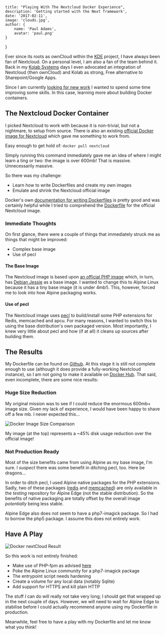 
    title: "Playing With The Nextcloud Docker Experience",
    description: 'Getting started with the Next framework',
    date: '2017-02-11',
    image: 'clouds.jpg',
    author: {
        name: 'Paul Adams',
        avatar: 'paul.png'
    }
}


Ever since its roots as ownCloud within the [KDE](http://www.kde.org)
project, I have always been fan of Nextcloud. On a personal level, I
am also a fan of the team behind it. Back in my [Kolab
Systems](http://kolabsys.com) days I even advocated an integration of
Nextcloud (then ownCloud) and Kolab as strong, Free alternative to
Sharepoint/Google Apps.

Since I am currently [looking for new work](/hire/index.html) I wanted
to spend some time improving some skills. In this case, learning more
about building Docker containers.

## The Nextcloud Docker Container

I picked Nextcloud to work with because it is non-trivial, but not a
nightmare, to setup from source. There is also an existing [official
Docker image for Nextcloud](https://hub.docker.com/_/nextcloud/) which
gave me something to work from.

Easy enough to get hold of: ```docker pull nextcloud```

Simply running this command immediately gave me an idea of where I
might learn a ting or two: the image is over 600mb! That is
massive. Unnecessarily massive.

So there was my challenge:

- Learn how to write Dockerfiles and create my own images
- Emulate and shrink the Nextcloud official image

Docker's own [documentation for writing
Dockerfiles](https://docs.docker.com/engine/userguide/eng-image/dockerfile_best-practices/)
is pretty good and was certainly helpful while I tried to comprehend
the
[Dockerfile](https://github.com/nextcloud/docker/blob/master/11.0/apache/Dockerfile)
for the official Nextcloud image.

### Immediate Thoughts

On first glance, there were a couple of things that immediately struck
me as things that might be improved:

- Complex base image
- Use of pecl

#### The Base Image

The Nextcloud image is based upon [an official PHP
image](https://github.com/docker-library/php/blob/75854bb7e97d3e01c9b3597674450be43521e296/5.6/fpm/Dockerfile)
which, in turn, has [Debian Jessie](https://www.debian.org) as a base
image. I wanted to change this to Alpine Linux because it has a tiny
base image (it is under 4mb!). This, however, forced me to look into
how Alpine packaging works.

#### Use of pecl

The Nextcloud image uses [pecl](https://pecl.php.net) to build/install
some PHP extensions for Redis, memcached and apcu. For many reasons, I
wanted to switch this to using the base distribution's own packaged
version. Most importantly, I knew very little about pecl and how (if
at all) it cleans up sources after building them.

## The Results

My Dockerfile can be found on
[Github](https://github.com/therealpadams/nextcloud-docker/blob/master/Dockerfile). At
this stage it is still not complete enough to use (although it does
provide a fully-working Nextcloud instance), so I am not going to make
it available on [Docker Hub](https://hub.docker.com). That said, even
incomplete, there are some nice results:

### Huge Size Reduction

My original mission was to see if I could reduce the enormous 600mb+
image size. Given my lack of experience, I would have been happy to
shave off a few mb. I never expected this...

![Docker Image Size Comparison](/assets/images/image-size.png)

My image (at the top) represents a ~45% disk usage reduction over the
official image!

### Not Production Ready

Most of the size benefits came from using Alpine as my base image, I'm
sure. I *suspect* there was some benefit in ditching pecl, too. Here
be dragons...

In order to ditch pecl, I used Alpine native packages for the PHP
extensions. Sadly, two of these packages
([redis](https://pkgs.alpinelinux.org/package/edge/testing/x86_64/php7-redis)
and
[memcached](https://pkgs.alpinelinux.org/package/edge/testing/x86_64/php7-memcached))
are only available in the *testing* repository for Alpine Edge (not
the stable distribution). So the benefits of native packaging are
totally offset by the overall image *potentially* being less stable.

Alpine Edge also does not seem to have a php7-imagick package. So I
had to borrow the php5 package. I assume this does not entirely work.

## Have A Play

![Docker nextCloud Result](/assets/images/nextcloud-result.png)

So this work is not entirely finished:

- Make use of PHP-fpm as advised [here](https://wiki.alpinelinux.org/wiki/Apache_with_php-fpm)
- Poke the Alpine Linux community for a php7-imagick package
- The entrypoint script needs hardening
- Create a volume for any local data (notably Sqlite)
- Add support for HTTPS and kill plain HTTP

The stuff *I* can do will really not take very long; I should get that
wrapped up in the next couple of days. However, we will need to wait
for Alpine Edge to stabilise before I could actually recommend anyone
using my Dockerfile in production.

Meanwhile, feel free to have a play with my Dockerfile and let me know
what you think!